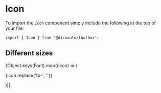 
<Meta
  title="Toolbox/Icon"
  component={Icon}
/>

# Icon

To import the `Icon` component simply include the following at the top of your file:

```
import { Icon } from '@dicoauto/toolbox';
```

<Canvas>
  <Story name="Default">
    <Icon icon="address-book" />
  </Story>
</Canvas>

## Different sizes

<Canvas>
  <Story name="Different sizes">
    <div className="flex space-x-4">
      <Icon
        icon="address-book"
        size="s"
      />
      <Icon
        icon="address-book"
        size="m"
      />
      <Icon
        icon="address-book"
        size="lg"
      />
      <Icon
        icon="address-book"
        size="xl"
      />
      <Icon
        icon="address-book"
        size="2xl"
      />
    </div>
  </Story>
</Canvas>

<Canvas>
  <Story name="Icon does not exist">
    <Icon icon="foo" />
  </Story>
</Canvas>

<Canvas>
  <Story
    name="All"
    parameters={{
      chromatic: {
        disableSnapshot: true /** This snapshot is to big for chromatic */,
      },
    }}
  >
    <div className="grid grid-cols-6">
      {Object.keys(Font).map((icon) => (
        <div
          key={icon.replace('tb-', '')}
          className="flex flex-col text-center"
        >
          <Icon icon={icon.replace('tb-', '')} />
          <p>{icon.replace('tb-', '')}</p>
        </div>
      ))}
    </div>
  </Story>
</Canvas>

